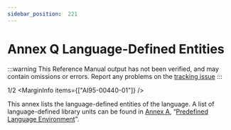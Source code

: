 ```yaml
---
sidebar_position:  221
---
```


# Annex Q Language-Defined Entities

:::warning
This Reference Manual output has not been verified,
and may contain omissions or errors.
Report any problems on the [tracking issue](https://github.com/ada-lang-io/ada-lang-io/issues/20)
:::


<MarginText>1/2</MarginText>
<MarginInfo items={["AI95-00440-01"]} />
<p>This annex lists the language-defined entities of the language. A list of language-defined library units can be found in <a href="../AA-A/">Annex A</a>, &ldquo;<a href="../AA-A/">Predefined Language Environment</a>&rdquo;. <br /></p>


